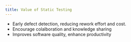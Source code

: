 ```yaml
---
title: Value of Static Testing
---
```



- Early defect detection, reducing rework effort and cost.
- Encourage colalboration and knowledge sharing
- Improves software quality, enhance productivity

